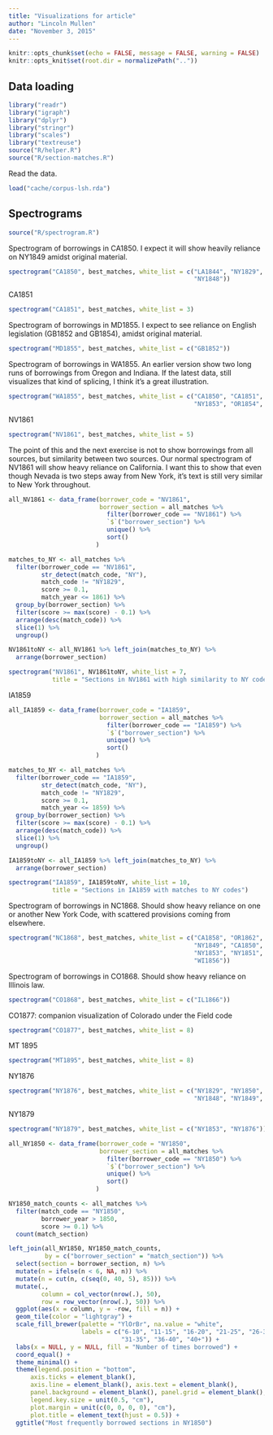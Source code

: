```yaml
---
title: "Visualizations for article"
author: "Lincoln Mullen"
date: "November 3, 2015"
---
```


```r
knitr::opts_chunk$set(echo = FALSE, message = FALSE, warning = FALSE)
knitr::opts_knit$set(root.dir = normalizePath(".."))
```


## Data loading

```r
library("readr")
library("igraph")
library("dplyr")
library("stringr")
library("scales")
library("textreuse")
source("R/helper.R")
source("R/section-matches.R")
```

Read the data.

```r
load("cache/corpus-lsh.rda")
```

## Spectrograms

```r
source("R/spectrogram.R")
```

Spectrogram of borrowings in CA1850. I expect it will show heavily reliance on NY1849 amidst original material.

```r
spectrogram("CA1850", best_matches, white_list = c("LA1844", "NY1829", "NY1849",
                                                   "NY1848"))
```

CA1851

```r
spectrogram("CA1851", best_matches, white_list = 3)
```


Spectrogram of borrowings in MD1855. I expect to see reliance on English legislation (GB1852 and GB1854), amidst original material.

```r
spectrogram("MD1855", best_matches, white_list = c("GB1852"))
```

Spectrogram of borrowings in WA1855. An earlier version show two long runs of borrowings from Oregon and Indiana. If the latest data, still visualizes that kind of splicing, I think it's a great illustration.

```r
spectrogram("WA1855", best_matches, white_list = c("CA1850", "CA1851", "IN1852",
                                                   "NY1853", "OR1854", "WI1849"))
```

NV1861

```r
spectrogram("NV1861", best_matches, white_list = 5)
```


The point of this and the next exercise is not to show borrowings from all sources, but similarity between two sources. Our normal spectrogram of NV1861 will show heavy reliance on California. I want this to show that even though Nevada is two steps away from New York, it's text is still very similar to New York throughout.

```r
all_NV1861 <- data_frame(borrower_code = "NV1861",
                         borrower_section = all_matches %>% 
                           filter(borrower_code == "NV1861") %>% 
                           `$`("borrower_section") %>%
                           unique() %>%
                           sort()
                        )

matches_to_NY <- all_matches %>% 
  filter(borrower_code == "NV1861",
         str_detect(match_code, "NY"),
         match_code != "NY1829",
         score >= 0.1,
         match_year <= 1861) %>% 
  group_by(borrower_section) %>% 
  filter(score >= max(score) - 0.1) %>% 
  arrange(desc(match_code)) %>% 
  slice(1) %>% 
  ungroup() 

NV1861toNY <- all_NV1861 %>% left_join(matches_to_NY) %>% 
  arrange(borrower_section) 

spectrogram("NV1861", NV1861toNY, white_list = 7,
            title = "Sections in NV1861 with high similarity to NY codes")
```


IA1859

```r
all_IA1859 <- data_frame(borrower_code = "IA1859",
                         borrower_section = all_matches %>% 
                           filter(borrower_code == "IA1859") %>% 
                           `$`("borrower_section") %>%
                           unique() %>%
                           sort()
                        )

matches_to_NY <- all_matches %>% 
  filter(borrower_code == "IA1859",
         str_detect(match_code, "NY"),
         match_code != "NY1829",
         score >= 0.1,
         match_year <= 1859) %>% 
  group_by(borrower_section) %>% 
  filter(score >= max(score) - 0.1) %>% 
  arrange(desc(match_code)) %>% 
  slice(1) %>% 
  ungroup() 

IA1859toNY <- all_IA1859 %>% left_join(matches_to_NY) %>% 
  arrange(borrower_section) 

spectrogram("IA1859", IA1859toNY, white_list = 10,
            title = "Sections in IA1859 with matches to NY codes")
```

Spectrogram of borrowings in NC1868. Should show heavy reliance on one or another New York Code, with scattered provisions coming from elsewhere.

```r
spectrogram("NC1868", best_matches, white_list = c("CA1858", "OR1862", "MN1859",
                                                   "NY1849", "CA1850", "WI1858",
                                                   "NY1853", "NY1851", "NY1850",
                                                   "WI1856"))
```

Spectrogram of borrowings in CO1868. Should show heavy reliance on Illinois law.

```r
spectrogram("CO1868", best_matches, white_list = c("IL1866"))
```

CO1877: companion visualization of Colorado under the Field code

```r
spectrogram("CO1877", best_matches, white_list = 8) 
```

MT 1895

```r
spectrogram("MT1895", best_matches, white_list = 8)
```

NY1876

```r
spectrogram("NY1876", best_matches, white_list = c("NY1829", "NY1850", "NY1853",
                                                   "NY1848", "NY1849", "NY1851"))
```

NY1879

```r
spectrogram("NY1879", best_matches, white_list = c("NY1853", "NY1876"))
```

```r
all_NY1850 <- data_frame(borrower_code = "NY1850",
                         borrower_section = all_matches %>% 
                           filter(borrower_code == "NY1850") %>% 
                           `$`("borrower_section") %>%
                           unique() %>%
                           sort()
                        )

NY1850_match_counts <- all_matches %>% 
  filter(match_code == "NY1850",
         borrower_year > 1850,
         score >= 0.1) %>% 
  count(match_section) 

left_join(all_NY1850, NY1850_match_counts, 
          by = c("borrower_section" = "match_section")) %>% 
  select(section = borrower_section, n) %>% 
  mutate(n = ifelse(n < 6, NA, n)) %>% 
  mutate(n = cut(n, c(seq(0, 40, 5), 85))) %>% 
  mutate(.,
         column = col_vector(nrow(.), 50),
         row = row_vector(nrow(.), 50)) %>% 
  ggplot(aes(x = column, y = -row, fill = n)) +
  geom_tile(color = "lightgray") +
  scale_fill_brewer(palette = "YlOrBr", na.value = "white", 
                    labels = c("6-10", "11-15", "16-20", "21-25", "26-30",
                               "31-35", "36-40", "40+")) +
  labs(x = NULL, y = NULL, fill = "Number of times borrowed") + 
  coord_equal() + 
  theme_minimal() + 
  theme(legend.position = "bottom",
      axis.ticks = element_blank(),
      axis.line = element_blank(), axis.text = element_blank(),
      panel.background = element_blank(), panel.grid = element_blank(),
      legend.key.size = unit(0.5, "cm"),
      plot.margin = unit(c(0, 0, 0, 0), "cm"),
      plot.title = element_text(hjust = 0.5)) +
  ggtitle("Most frequently borrowed sections in NY1850")



```

